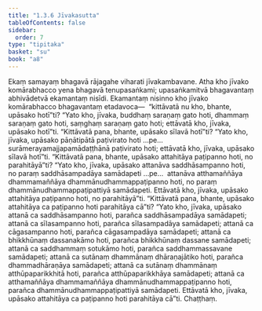 ```yaml
---
title: "1.3.6 Jīvakasutta"
tableOfContents: false
sidebar:
  order: 7
type: "tipitaka"
basket: "su"
book: "a8"
---
```



<DynamicBreadcrumb />

<Division number="26" book="a8">

<Paragraph number="257" book="a8">
Ekaṃ samayaṃ bhagavā rājagahe viharati jīvakambavane. Atha kho jīvako komārabhacco yena bhagavā tenupasaṅkami; upasaṅkamitvā bhagavantaṃ abhivādetvā ekamantaṃ nisīdi. Ekamantaṃ nisinno kho jīvako komārabhacco bhagavantaṃ etadavoca—  “kittāvatā nu kho, bhante, upāsako hotī”ti? “Yato kho, jīvaka, buddhaṃ saraṇaṃ gato hoti, dhammaṃ saraṇaṃ gato hoti, saṃghaṃ saraṇaṃ gato hoti; ettāvatā kho, jīvaka, upāsako hotī”ti.
</Paragraph>

<Paragraph number="258" book="a8">
“Kittāvatā pana, bhante, upāsako sīlavā hotī”ti? “Yato kho, jīvaka, upāsako pāṇātipātā paṭivirato hoti …pe…  surāmerayamajjapamādaṭṭhānā paṭivirato hoti; ettāvatā kho, jīvaka, upāsako sīlavā hotī”ti.
</Paragraph>

<Paragraph number="259" book="a8">
“Kittāvatā pana, bhante, upāsako attahitāya paṭipanno hoti, no parahitāyā”ti? “Yato kho, jīvaka, upāsako attanāva saddhāsampanno hoti, no paraṃ saddhāsampadāya samādapeti …pe…  attanāva atthamaññāya dhammamaññāya dhammānudhammappaṭipanno hoti, no paraṃ dhammānudhammappaṭipattiyā samādapeti. Ettāvatā kho, jīvaka, upāsako attahitāya paṭipanno hoti, no parahitāyā”ti.
</Paragraph>

<Paragraph number="260" book="a8">
“Kittāvatā pana, bhante, upāsako attahitāya ca paṭipanno hoti parahitāya cā”ti? “Yato kho, jīvaka, upāsako attanā ca saddhāsampanno hoti, parañca saddhāsampadāya samādapeti; attanā ca sīlasampanno hoti, parañca sīlasampadāya samādapeti; attanā ca cāgasampanno hoti, parañca cāgasampadāya samādapeti; attanā ca bhikkhūnaṃ dassanakāmo hoti, parañca bhikkhūnaṃ dassane samādapeti; attanā ca saddhammaṃ sotukāmo hoti, parañca saddhammassavane samādapeti; attanā ca sutānaṃ dhammānaṃ dhāraṇajātiko hoti, parañca dhammadhāraṇāya samādapeti; attanā ca sutānaṃ dhammānaṃ atthūpaparikkhitā hoti, parañca atthūpaparikkhāya samādapeti; attanā ca atthamaññāya dhammamaññāya dhammānudhammappaṭipanno hoti, parañca dhammānudhammappaṭipattiyā samādapeti. Ettāvatā kho, jīvaka, upāsako attahitāya ca paṭipanno hoti parahitāya cā”ti.

</Paragraph>
</Division>

<Paragraph number="261" type="center" book="a8">
Chaṭṭhaṃ.
</Paragraph>